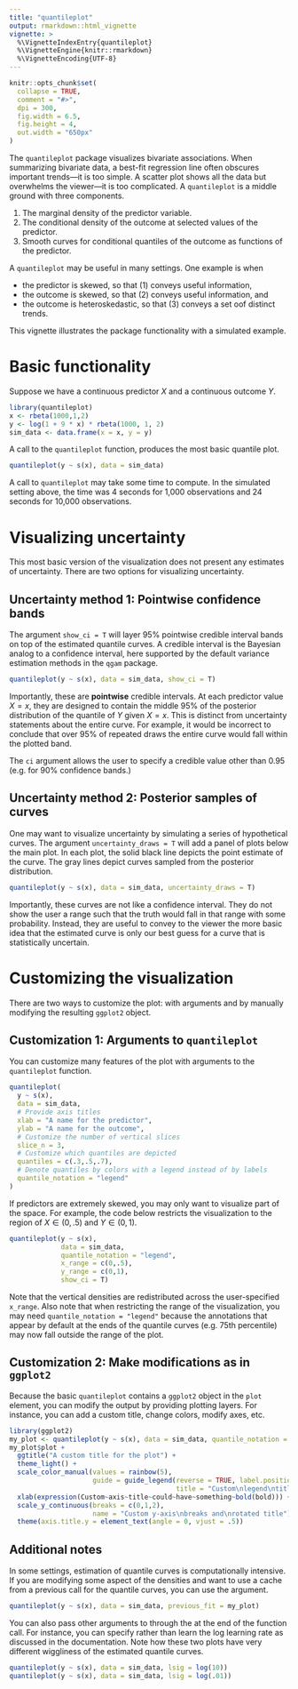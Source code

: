 ```yaml
---
title: "quantileplot"
output: rmarkdown::html_vignette
vignette: >
  %\VignetteIndexEntry{quantileplot}
  %\VignetteEngine{knitr::rmarkdown}
  %\VignetteEncoding{UTF-8}
---
```


```r
knitr::opts_chunk$set(
  collapse = TRUE,
  comment = "#>",
  dpi = 300, 
  fig.width = 6.5, 
  fig.height = 4, 
  out.width = "650px"
)
```

The `quantileplot` package visualizes bivariate associations. When summarizing bivariate data, a best-fit regression line often obscures important trends---it is too simple. A scatter plot shows all the data but overwhelms the viewer---it is too complicated. A `quantileplot` is a middle ground with three components.

1. The marginal density of the predictor variable.
2. The conditional density of the outcome at selected values of the predictor.
3. Smooth curves for conditional quantiles of the outcome as functions of the predictor.

A `quantileplot` may be useful in many settings. One example is when

* the predictor is skewed, so that (1) conveys useful information, 
* the outcome is skewed, so that (2) conveys useful information, and
* the outcome is heteroskedastic, so that (3) conveys a set oof distinct trends.

This vignette illustrates the package functionality with a simulated example.

# Basic functionality

Suppose we have a continuous predictor $X$ and a continuous outcome $Y$. 

```r
library(quantileplot)
x <- rbeta(1000,1,2)
y <- log(1 + 9 * x) * rbeta(1000, 1, 2)
sim_data <- data.frame(x = x, y = y)
```

A call to the `quantileplot` function, produces the most basic quantile plot.
```r
quantileplot(y ~ s(x), data = sim_data)
```

A call to `quantileplot` may take some time to compute. In the simulated setting above, the time was 4 seconds for 1,000 observations and 24 seconds for 10,000 observations.

# Visualizing uncertainty

This most basic version of the visualization does not present any estimates of uncertainty. There are two options for visualizing uncertainty.

## Uncertainty method 1: Pointwise confidence bands

The argument `show_ci = T` will layer 95\% pointwise credible interval bands on top of the estimated quantile curves. A credible interval is the Bayesian analog to a confidence interval, here supported by the default variance estimation methods in the `qgam` package.

```r
quantileplot(y ~ s(x), data = sim_data, show_ci = T)
```

Importantly, these are **pointwise** credible intervals. At each predictor value $X = x$, they are designed to contain the middle 95\% of the posterior distribution of the quantile of $Y$ given $X = x$. This is distinct from uncertainty statements about the entire curve. For example, it would be incorrect to conclude that over 95\% of repeated draws the entire curve would fall within the plotted band.

The `ci` argument allows the user to specify a credible value other than 0.95 (e.g. for 90\% confidence bands.)

## Uncertainty method 2: Posterior samples of curves

One may want to visualize uncertainty by simulating a series of hypothetical curves. The argument `uncertainty_draws = T` will add a panel of plots below the main plot. In each plot, the solid black line depicts the point estimate of the curve. The gray lines depict curves sampled from the posterior distribution.

```r
quantileplot(y ~ s(x), data = sim_data, uncertainty_draws = T)
```

Importantly, these curves are not like a confidence interval. They do not show the user a range such that the truth would fall in that range with some probability. Instead, they are useful to convey to the viewer the more basic idea that the estimated curve is only our best guess for a curve that is statistically uncertain.

# Customizing the visualization

There are two ways to customize the plot: with arguments and by manually modifying the resulting `ggplot2` object.

## Customization 1: Arguments to `quantileplot`

You can customize many features of the plot with arguments to the `quantileplot` function.

```r
quantileplot(
  y ~ s(x), 
  data = sim_data, 
  # Provide axis titles
  xlab = "A name for the predictor", 
  ylab = "A name for the outcome",
  # Customize the number of vertical slices
  slice_n = 3,
  # Customize which quantiles are depicted
  quantiles = c(.3,.5,.7),
  # Denote quantiles by colors with a legend instead of by labels
  quantile_notation = "legend"
)
```

If predictors are extremely skewed, you may only want to visualize part of the space. For example, the code below restricts the visualization to the region of $X\in(0,.5)$ and $Y\in (0,1)$.
```r
quantileplot(y ~ s(x), 
             data = sim_data,
             quantile_notation = "legend",
             x_range = c(0,.5),
             y_range = c(0,1),
             show_ci = T)
```

Note that the vertical densities are redistributed across the user-specified `x_range`. Also note that when restricting the range of the visualization, you may need `quantile_notation = "legend"` because the annotations that appear by default at the ends of the quantile curves (e.g. 75th percentile) may now fall outside the range of the plot.

## Customization 2: Make modifications as in `ggplot2`

Because the basic `quantileplot` contains a `ggplot2` object in the `plot` element, you can modify the output by providing plotting layers. For instance, you can add a custom title, change colors, modify axes, etc.

```r
library(ggplot2)
my_plot <- quantileplot(y ~ s(x), data = sim_data, quantile_notation = "legend")
my_plot$plot +
  ggtitle("A custom title for the plot") +
  theme_light() +
  scale_color_manual(values = rainbow(5),
                     guide = guide_legend(reverse = TRUE, label.position = "left",
                                          title = "Custom\nlegend\ntitle and\ncolors")) +
  xlab(expression(Custom~axis~title~could~have~something~bold(bold))) +
  scale_y_continuous(breaks = c(0,1,2),
                     name = "Custom y-axis\nbreaks and\nrotated title") +
  theme(axis.title.y = element_text(angle = 0, vjust = .5))
```

## Additional notes

In some settings, estimation of quantile curves is computationally intensive. If you are modifying some aspect of the densities and want to use a cache from a previous call for the quantile curves, you can use the \code{previous_fit} argument.

```r
quantileplot(y ~ s(x), data = sim_data, previous_fit = my_plot)
```

You can also pass other arguments to \code{mqgam} through the \code{...} at the end of the function call. For instance, you can specify rather than learn the log learning rate as discussed in the \code{mqgam} documentation. Note how these two plots have very different wiggliness of the estimated quantile curves.

```r
quantileplot(y ~ s(x), data = sim_data, lsig = log(10))
quantileplot(y ~ s(x), data = sim_data, lsig = log(.01))
```
